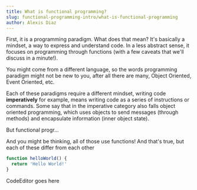 ```yaml
---
title: What is functional programming?
slug: functional-programming-intro/what-is-functional-programming
author: Alexis Diaz
---
```


First, it is a programming paradigm. What does that mean? It's basically a
mindset, a way to express and understand code. In a less abstract sense, it
focuses on programming through functions (with a few caveats that we'll discuss
in a minute!).

You might come from a different language, so the words programming paradigm
might not be new to you, after all there are many, Object Oriented, Event
Oriented, etc.

Each of these paradigms require a different mindset, writing code
**imperatively** for example, means writing code as a series of instructions or
commands. Some say that in the imperative category also falls object oriented
programming, which uses objects to send messages (through methods) and
encapsulate information (inner object state).

But functional progr...

And you might be thinking, all of those use functions! And that's true, but each
of these differ from each other

```js
function helloWorld() {
  return 'Hello World!'
}
```

CodeEditor goes here

